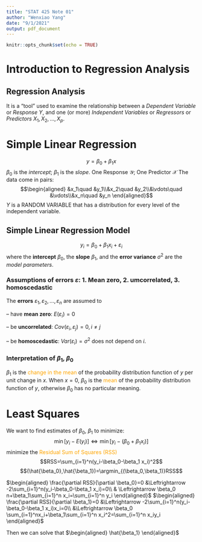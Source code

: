 ```yaml
---
title: "STAT 425 Note 01"
author: "Wenxiao Yang"
date: "9/1/2021"
output: pdf_document
---
```


```r
knitr::opts_chunk$set(echo = TRUE)
```












# Introduction to Regression Analysis
## Regression Analysis
It is a “tool” used to examine the relationship between
a *Dependent Variable* or *Response* $Y$, and
one (or more) *Independent Variables* or *Regressors* or *Predictors* $X_1 ,X_2 ,...,X_p$.

# Simple Linear Regression
$$y=\beta_0+\beta_1 x$$
$\beta_0$ is the *intercept*; $\beta_1$ is the *slope*.
One Response $\mathcal{Y}$; One Predictor $\mathcal{X}$
The data come in pairs:
$$\begin{aligned}
&x_1\quad &y_1\\&x_2\quad &y_2\\&\vdots\quad &\vdots\\&x_n\quad &y_n
\end{aligned}$$
$Y$ is a RANDOM VARIABLE that has a distribution for every level of the independent variable.

## Simple Linear Regression Model
$$y_i=\beta_0+\beta_1 x_i+\varepsilon_i $$
where the **intercept** $\beta_0$, the **slope** $\beta_1$, and the **error variance** $\sigma^2$ are the *model parameters*.


### Assumptions of errors $\varepsilon$: 1. Mean zero, 2. umcorrelated, 3. homoscedastic
The **errors** $\varepsilon_1 , \varepsilon_2 , . . . , \varepsilon_n$ are assumed to

– have **mean zero**: $E(\varepsilon_i ) = 0$

– be **uncorrelated**: $Cov(\varepsilon_ i , \varepsilon_ j ) = 0, i \neq j$

– be **homoscedastic**: $Var(\varepsilon_i ) = \sigma^ 2$ does not depend on $i$.

### Interpretation of $\beta_1$, $\beta_0$
$\beta_1$ is the <font color=orange>change in the mean</font> of the probability distribution function of $y$ per unit change in $x$.
When $x=0$, $\beta_0$ is the <font color=orange>mean</font> of the probability distribution function of $y$, otherwise $\beta_0$ has no particular meaning.

# Least Squares
We want to find estimates of $\beta_0$, $\beta_1$ to minimize:
$$\min [y_i-E(y_i)]\Leftrightarrow \min [y_i-(\beta_0+\beta_1 x_i)]$$
minimize the <font color=orange>Residual Sum of Squares (RSS)</font>
$$RSS=\sum_{i=1}^n(y_i-\beta_0-\beta_1 x_i)^2$$
$$(\hat{\beta_0},\hat{\beta_1})=\argmin_{(\beta_0,\beta_1)}RSS$$

$\begin{aligned}
    \frac{\partial RSS}{\partial \beta_0}=0 &\Leftrightarrow -2\sum_{i=1}^n(y_i-\beta_0-\beta_1 x_i)=0\\
    & \Leftrightarrow \beta_0 n+\beta_1\sum_{i=1}^n x_i=\sum_{i=1}^n y_i
\end{aligned}$
$\begin{aligned}
    \frac{\partial RSS}{\partial \beta_1}=0 &\Leftrightarrow -2\sum_{i=1}^n(y_i-\beta_0-\beta_1 x_i)x_i=0\\
    &\Leftrightarrow \beta_0 \sum_{i=1}^nx_i+\beta_1\sum_{i=1}^n x_i^2=\sum_{i=1}^n x_iy_i
\end{aligned}$

Then we can solve that
$\begin{aligned}
    \hat{\beta_1}
\end{aligned}$